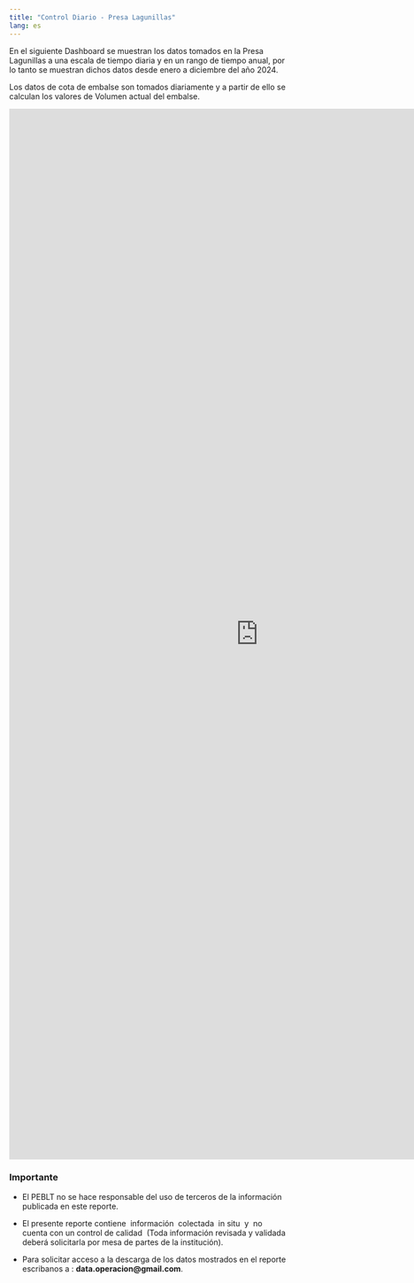 ```yaml
---
title: "Control Diario - Presa Lagunillas"
lang: es
---
```


En el siguiente Dashboard se muestran los datos tomados en la Presa Lagunillas a una escala de tiempo diaria y en un rango de tiempo anual, por lo tanto se muestran dichos datos desde enero a diciembre del año 2024.

Los datos de cota de embalse son tomados diariamente y a partir de ello se calculan los valores de Volumen actual del embalse.

```{=html}

<iframe width="900" height="1900" src="https://datastudio.google.com/embed/reporting/8e6dacb4-1d84-454d-8e88-91b41fcad71a/page/qX5SC" frameborder="0" style="border:0" allowfullscreen=""></iframe>
```
### **Importante**

-   El PEBLT no se hace responsable del uso de terceros de la información publicada en este reporte.

-   El presente reporte contiene  información  colectada  in situ  y  no cuenta con un control de calidad  (Toda información revisada y validada deberá solicitarla por mesa de partes de la institución).

-   Para solicitar acceso a la descarga de los datos mostrados en el reporte escribanos a : **data.operacion\@gmail.com**.
